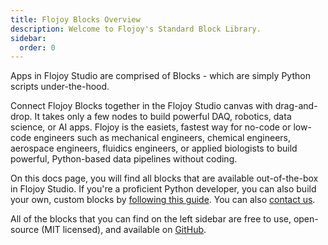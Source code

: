 ```yaml
---
title: Flojoy Blocks Overview
description: Welcome to Flojoy's Standard Block Library.
sidebar:
  order: 0
---
```


Apps in Flojoy Studio are comprised of Blocks - which are simply Python scripts under-the-hood.

Connect Flojoy Blocks together in the Flojoy Studio canvas with drag-and-drop.
It takes only a few nodes to build powerful DAQ, robotics, data science, or AI apps.
Flojoy is the easiets, fastest way for no-code or low-code engineers such as
mechanical engineers, chemical engineers, aerospace engineers, fluidics engineers,
or applied biologists to build powerful, Python-based data pipelines without coding.

On this docs page, you will find all blocks that are available out-of-the-box in Flojoy Studio.
If you're a proficient Python developer, you can also build your own, custom blocks
by [following this guide](/contribution/blocks/custom-flojoy-block/). You can also [contact us](https://www.flojoy.ai/professional-services).

All of the blocks that you can find on the left sidebar are free to use,
open-source (MIT licensed), and available on [GitHub](https://github.com/flojoy-ai/blocks/).
